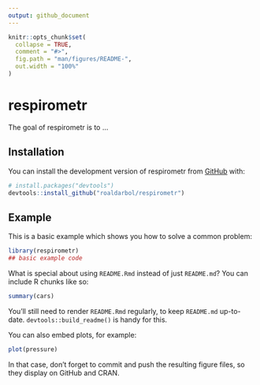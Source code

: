 ```yaml
---
output: github_document
---
```


<!-- README.md is generated from README.Rmd. Please edit that file -->

```r
knitr::opts_chunk$set(
  collapse = TRUE,
  comment = "#>",
  fig.path = "man/figures/README-",
  out.width = "100%"
)
```

# respirometr

<!-- badges: start -->
<!-- badges: end -->

The goal of respirometr is to ...

## Installation

You can install the development version of respirometr from [GitHub](https://github.com/) with:

``` r
# install.packages("devtools")
devtools::install_github("roaldarbol/respirometr")
```

## Example

This is a basic example which shows you how to solve a common problem:

```r
library(respirometr)
## basic example code
```

What is special about using `README.Rmd` instead of just `README.md`? You can include R chunks like so:

```r
summary(cars)
```

You'll still need to render `README.Rmd` regularly, to keep `README.md` up-to-date. `devtools::build_readme()` is handy for this.

You can also embed plots, for example:

```r
plot(pressure)
```

In that case, don't forget to commit and push the resulting figure files, so they display on GitHub and CRAN.
